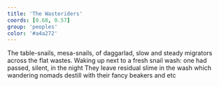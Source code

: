 ```yaml
---
title: 'The Wasteriders'
coords: [0.68, 0.57]
group: 'peoples'
color: '#a4a272'
---
```


The table-snails, mesa-snails, of daggarlad, slow and steady migrators across the flat wastes. Waking up next to a fresh snail wash: one had passed, silent, in the night
They leave residual slime in the wash which wandering nomads destill with their fancy beakers and etc